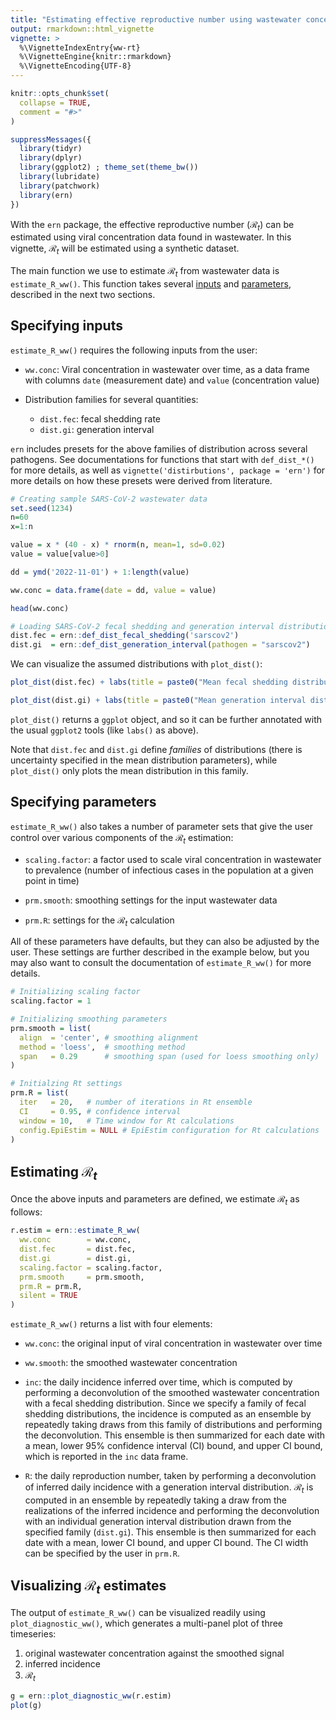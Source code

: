 ```yaml
---
title: "Estimating effective reproductive number using wastewater concentration data"
output: rmarkdown::html_vignette
vignette: >
  %\VignetteIndexEntry{ww-rt}
  %\VignetteEngine{knitr::rmarkdown}
  %\VignetteEncoding{UTF-8}
---
```


```r
knitr::opts_chunk$set(
  collapse = TRUE,
  comment = "#>"
)
```

```r
suppressMessages({
  library(tidyr)
  library(dplyr)
  library(ggplot2) ; theme_set(theme_bw())
  library(lubridate)
  library(patchwork)
  library(ern)
})
```

With the `ern` package, the effective reproductive number ($\mathcal{R}_t$) can be estimated using viral concentration data found in wastewater. In this vignette, $\mathcal{R}_t$ will be estimated using a synthetic dataset.

The main function we use to estimate $\mathcal{R}_t$ from wastewater data is `estimate_R_ww()`. This function takes several [inputs](#inputs) and [parameters](#params), described in the next two sections.

## Specifying inputs {#inputs}

`estimate_R_ww()` requires the following inputs from the user:

- `ww.conc`: Viral concentration in wastewater over time, as a data frame with columns `date` (measurement date) and `value` (concentration value)

- Distribution families for several quantities:
  - `dist.fec`: fecal shedding rate
  - `dist.gi`: generation interval

`ern` includes presets for the above families of distribution across several pathogens. See documentations for functions that start with `def_dist_*()` for more details, as well as `vignette('distirbutions', package = 'ern')` for more details on how these presets were derived from literature.

```r
# Creating sample SARS-CoV-2 wastewater data
set.seed(1234)
n=60
x=1:n

value = x * (40 - x) * rnorm(n, mean=1, sd=0.02)
value = value[value>0]

dd = ymd('2022-11-01') + 1:length(value)

ww.conc = data.frame(date = dd, value = value)

head(ww.conc)
```

```r
# Loading SARS-CoV-2 fecal shedding and generation interval distributions from ern
dist.fec = ern::def_dist_fecal_shedding('sarscov2')
dist.gi  = ern::def_dist_generation_interval(pathogen = "sarscov2")
```

We can visualize the assumed distributions with `plot_dist()`:

```r
plot_dist(dist.fec) + labs(title = paste0("Mean fecal shedding distribution (", dist.fec$dist, ")"))

plot_dist(dist.gi) + labs(title = paste0("Mean generation interval distribution (", dist.gi$dist, ")"))
```

`plot_dist()` returns a `ggplot` object, and so it can be further annotated with the usual `ggplot2` tools (like `labs()` as above).

Note that `dist.fec` and `dist.gi` define _families_ of distributions (there is uncertainty specified in the mean distribution parameters), while `plot_dist()` only plots the mean distribution in this family.

## Specifying parameters {#params}

`estimate_R_ww()` also takes a number of parameter sets that give the user control over various components of the $\mathcal{R}_t$ estimation:

- `scaling.factor`: a factor used to scale viral concentration in wastewater to prevalence (number of infectious cases in the population at a given point in time)

- `prm.smooth`: smoothing settings for the input wastewater data

- `prm.R`: settings for the $\mathcal{R}_t$ calculation

All of these parameters have defaults, but they can also be adjusted by the user. These settings are further described in the example below, but you may also want to consult the documentation of `estimate_R_ww()` for more details.

```r
# Initializing scaling factor
scaling.factor = 1

# Initializing smoothing parameters
prm.smooth = list(
  align  = 'center', # smoothing alignment
  method = 'loess',  # smoothing method
  span   = 0.29      # smoothing span (used for loess smoothing only)
)

# Initialzing Rt settings
prm.R = list(
  iter   = 20,   # number of iterations in Rt ensemble
  CI     = 0.95, # confidence interval
  window = 10,   # Time window for Rt calculations
  config.EpiEstim = NULL # EpiEstim configuration for Rt calculations
)
```

## Estimating $\mathcal{R}_t$

Once the above inputs and parameters are defined, we estimate $\mathcal{R}_t$ as follows:

```r
r.estim = ern::estimate_R_ww(
  ww.conc        = ww.conc,
  dist.fec       = dist.fec,
  dist.gi        = dist.gi,
  scaling.factor = scaling.factor,
  prm.smooth     = prm.smooth,
  prm.R = prm.R,
  silent = TRUE
)
```

`estimate_R_ww()` returns a list with four elements:

- `ww.conc`: the original input of viral concentration in wastewater over time

- `ww.smooth`: the smoothed wastewater concentration

- `inc`: the daily incidence inferred over time, which is computed by performing a deconvolution of the smoothed wastewater concentration with a fecal shedding distribution. Since we specify a family of fecal shedding distributions, the incidence is computed as an ensemble by repeatedly taking draws from this family of distributions and performing the deconvolution. This ensemble is then summarized for each date with a mean, lower 95% confidence interval (CI) bound, and upper CI bound, which is reported in the `inc` data frame.

- `R`: the daily reproduction number, taken by performing a deconvolution of inferred daily incidence with a generation interval distribution. $\mathcal{R}_t$ is computed in an ensemble by repeatedly taking a draw from the realizations of the inferred incidence and performing the deconvolution with an individual generation interval distribution drawn from the specified family (`dist.gi`). This ensemble is then summarized for each date with a mean, lower CI bound, and upper CI bound. The CI width can be specified by the user in `prm.R`.

## Visualizing $\mathcal{R}_t$ estimates

The output of `estimate_R_ww()` can be visualized readily using `plot_diagnostic_ww()`, which generates a multi-panel plot of three timeseries:

1. original wastewater concentration against the smoothed signal
2. inferred incidence
3. $\mathcal{R}_t$

```r
g = ern::plot_diagnostic_ww(r.estim)
plot(g)
```
